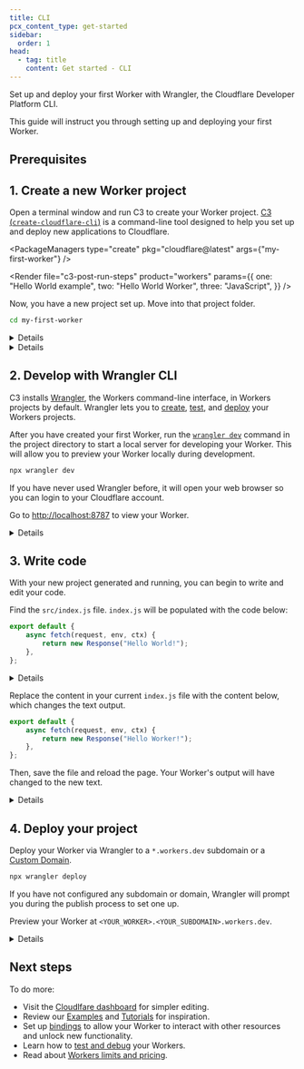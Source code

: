 ```yaml
---
title: CLI
pcx_content_type: get-started
sidebar:
  order: 1
head:
  - tag: title
    content: Get started - CLI
---
```



Set up and deploy your first Worker with Wrangler, the Cloudflare Developer Platform CLI.

This guide will instruct you through setting up and deploying your first Worker.

## Prerequisites

<Render file="prereqs" product="workers" />

## 1. Create a new Worker project

Open a terminal window and run C3 to create your Worker project. [C3 (`create-cloudflare-cli`)](https://github.com/cloudflare/workers-sdk/tree/main/packages/create-cloudflare) is a command-line tool designed to help you set up and deploy new applications to Cloudflare.

<PackageManagers
	type="create"
	pkg="cloudflare@latest"
	args={"my-first-worker"}
/>

<Render
	file="c3-post-run-steps"
	product="workers"
	params={{
		one: "Hello World example",
		two: "Hello World Worker",
		three: "JavaScript",
	}}
/>

Now, you have a new project set up. Move into that project folder.

```sh
cd my-first-worker
```

<Details header="What files did C3 create?">

In your project directory, C3 will have generated the following:

* `wrangler.toml`: Your [Wrangler](/workers/wrangler/configuration/#sample-wranglertoml-configuration) configuration file.
* `index.js` (in `/src`): A minimal `'Hello World!'` Worker written in [ES module](/workers/reference/migrate-to-module-workers/) syntax.
* `package.json`: A minimal Node dependencies configuration file.
* `package-lock.json`: Refer to [`npm` documentation on `package-lock.json`](https://docs.npmjs.com/cli/v9/configuring-npm/package-lock-json).
* `node_modules`: Refer to [`npm` documentation `node_modules`](https://docs.npmjs.com/cli/v7/configuring-npm/folders#node-modules).

</Details>

<Details header="What if I already have a project in a git repository?">

In addition to creating new projects from C3 templates, C3 also supports creating new projects from Git repositories. To create a new project from a Git repository, open your terminal and run:

```sh
npm create cloudflare@latest -- --template <SOURCE>
```

`<SOURCE>` may be any of the following:

- `user/repo` (GitHub)
- `git@github.com:user/repo`
- `https://github.com/user/repo`
- `user/repo/some-template` (subdirectories)
- `user/repo#canary` (branches)
- `user/repo#1234abcd` (commit hash)
- `bitbucket:user/repo` (Bitbucket)
- `gitlab:user/repo` (GitLab)

At a minimum, template folders must contain the following:

- `package.json`
- `wrangler.toml`
- `src/` containing a worker script referenced from `wrangler.toml`

</Details>

## 2. Develop with Wrangler CLI

C3 installs [Wrangler](/workers/wrangler/install-and-update/), the Workers command-line interface, in Workers projects by default. Wrangler lets you to [create](/workers/wrangler/commands/#init), [test](/workers/wrangler/commands/#dev), and [deploy](/workers/wrangler/commands/#deploy) your Workers projects.

After you have created your first Worker, run the [`wrangler dev`](/workers/wrangler/commands/#dev) command in the project directory to start a local server for developing your Worker. This will allow you to preview your Worker locally during development.

```sh
npx wrangler dev
```

If you have never used Wrangler before, it will open your web browser so you can login to your Cloudflare account.

Go to [http://localhost:8787](http://localhost:8787) to view your Worker.

<Details header="Browser issues?">

If you have issues with this step or you do not have access to a browser interface, refer to the [`wrangler login`](/workers/wrangler/commands/#login) documentation.

</Details>

## 3. Write code

With your new project generated and running, you can begin to write and edit your code.

Find the `src/index.js` file. `index.js` will be populated with the code below:

```js title="Original index.js"
export default {
	async fetch(request, env, ctx) {
		return new Response("Hello World!");
	},
};
```

<Details header="Code explanation">

This code block consists of a few different parts.

```js title="Updated index.js" {1}
export default {
	async fetch(request, env, ctx) {
		return new Response("Hello World!");
	},
};
```

`export default` is JavaScript syntax required for defining [JavaScript modules](https://developer.mozilla.org/en-US/docs/Web/JavaScript/Guide/Modules#default_exports_versus_named_exports). Your Worker has to have a default export of an object, with properties corresponding to the events your Worker should handle.

```js title="index.js" {2}
export default {
	async fetch(request, env, ctx) {
		return new Response("Hello World!");
	},
};
```

This [`fetch()` handler](/workers/runtime-apis/handlers/fetch/) will be called when your Worker receives an HTTP request. You can define additional event handlers in the exported object to respond to different types of events. For example, add a [`scheduled()` handler](/workers/runtime-apis/handlers/scheduled/) to respond to Worker invocations via a [Cron Trigger](/workers/configuration/cron-triggers/).

Additionally, the `fetch` handler will always be passed three parameters: [`request`, `env` and `context`](/workers/runtime-apis/handlers/fetch/).

```js title="index.js" {3}
export default {
	async fetch(request, env, ctx) {
		return new Response("Hello World!");
	},
};
```

The Workers runtime expects `fetch` handlers to return a `Response` object or a Promise which resolves with a `Response` object. In this example, you will return a new `Response` with the string `"Hello World!"`.

</Details>

Replace the content in your current `index.js` file with the content below, which changes the text output.

```js title="index.js" {3}
export default {
	async fetch(request, env, ctx) {
		return new Response("Hello Worker!");
	},
};
```

Then, save the file and reload the page. Your Worker's output will have changed to the new text.

<Details header="No visible changes?">

If the output for your Worker does not change, make sure that:

1. You saved the changes to `index.js`.
2. You have `wrangler dev` running.
3. You reloaded your browser.

</Details>

## 4. Deploy your project

Deploy your Worker via Wrangler to a `*.workers.dev` subdomain or a [Custom Domain](/workers/configuration/routing/custom-domains/).

```sh
npx wrangler deploy
```

If you have not configured any subdomain or domain, Wrangler will prompt you during the publish process to set one up.

Preview your Worker at `<YOUR_WORKER>.<YOUR_SUBDOMAIN>.workers.dev`.

<Details header="Seeing 523 errors?">

If you see [`523` errors](/support/troubleshooting/cloudflare-errors/troubleshooting-cloudflare-5xx-errors/#error-523-origin-is-unreachable) when pushing your  `*.workers.dev` subdomain for the first time, wait a minute or so and the errors will resolve themselves.

</Details>

## Next steps

To do more:

- Visit the [Cloudlfare dashboard](https://dash.cloudflare.com/) for simpler editing.
- Review our [Examples](/workers/examples/) and [Tutorials](/workers/tutorials/) for inspiration.
- Set up [bindings](/workers/runtime-apis/bindings/) to allow your Worker to interact with other resources and unlock new functionality.
- Learn how to [test and debug](/workers/testing/) your Workers.
- Read about [Workers limits and pricing](/workers/platform/).
